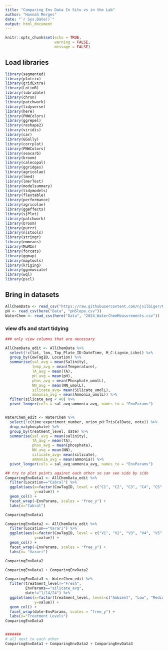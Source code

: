 ```yaml
---
title: "Comparing Env Data In Situ vs in the Lab"
author: "Hannah Merges"
date: "`r Sys.Date()`"
output: html_document
---
```


```r
knitr::opts_chunk$set(echo = TRUE, 
                      warning = FALSE, 
                      message = FALSE)
```


## Load libraries 
```r
library(segmented)
library(plotrix)
library(gridExtra)
library(LoLinR)
library(lubridate)
library(chron)
library(patchwork)
library(tidyverse)
library(here)
library(PNWColors)
library(ggrepel)
library(reshape2)
library(viridis)
library(car)
library(GGally)
library(corrplot)
library(PNWColors)
library(seacarb)
library(broom)
library(calecopal)
library(ggridges)
library(agricolae)
library(lme4)
library(lmerTest)
library(modelsummary)
library(tidymodels)
library(flextable)
library(performance)
library(agricolae)
library(ggeffects)
library(sjPlot)
library(patchwork)
library(broom)
library(purrr)
library(nlstools)
library(stringr)
library(emmeans)
library(MuMIn)
library(forcats)
library(ggmap)
library(maptools)
library(kriging)
library(ggnewscale)
library(wql)
library(pscl)
```

## Bring in datasets
```r
AllChemData <- read_csv("https://raw.githubusercontent.com/njsilbiger/MooreaSGD_site-selection/main/Data/August2021/Allbiogeochemdata_QC.csv")
pH <- read_csv(here("Data", "pHSlope.csv")) 
WaterChem <- read_csv(here("Data", "2024_WaterChemMeasurements.csv"))
```

### view dfs and start tidying 
```r

### only view columns that are necessary 

AllChemData_edit <- AllChemData %>% 
  select(!c(lat, lon, Top_Plate_ID:DateTime, M_C:Lignin_Like)) %>% 
  group_by(CowTagID, Location) %>% 
  summarise(sal_avg = mean(Salinity), 
            temp_avg = mean(Temperature), 
            TA_avg = mean(TA), 
            pH_avg = mean(pH), 
            phos_avg = mean(Phosphate_umolL), 
            NN_avg = mean(NN_umolL), 
            silicate_avg= mean(Silicate_umolL), 
            ammonia_avg = mean(Ammonia_umolL)) %>% 
  filter(silicate_avg < 40) %>% 
  pivot_longer(cols = sal_avg:ammonia_avg, names_to = "EnvParams")


WaterChem_edit <- WaterChem %>% 
  select(!c(time:experiment_number, orion_pH:TrisCalDate, note)) %>% 
  drop_na(phosphate) %>% 
  group_by(treatment_level, date) %>% 
  summarise(sal_avg = mean(salinity),
            TA_avg = mean(TA),
            phos_avg = mean(phosphate), 
            NN_avg = mean(NN), 
            silicate_avg= mean(silicate), 
            ammonia_avg = mean(ammonia)) %>% 
  pivot_longer(cols = sal_avg:ammonia_avg, names_to = "EnvParams")

## try to plot points against each other so can see side by side 
ComparingEnvData1 <- AllChemData_edit %>% 
  filter(Location=="Cabral") %>% 
  ggplot(aes(x=factor(CowTagID, level = c("C1", "C2", "C3", "C4", "C5", "C6", "C7", "C8", "C9", "C10", "C11", "C12", "C13", "C14", "C15", "C16", "C17", "C18", "C19", "C20", "CSEEP")), 
             y=value)) +
  geom_col() + 
  facet_wrap(~EnvParams, scales = "free_y") +
  labs(x="Cabral")

ComparingEnvData1

ComparingEnvData2 <- AllChemData_edit %>% 
  filter(Location=="Varari") %>% 
  ggplot(aes(x=factor(CowTagID, level = c("V1", "V2", "V3", "V4", "V5", "V6", "V7", "V8", "V9", "V10", "V11", "V12", "V13", "V14", "V15", "V16", "V17", "V18", "V19", "V20", "VSEEP")), 
             y=value)) +
  geom_col() + 
  facet_wrap(~EnvParams, scales = "free_y") + 
  labs(x= "Varari")

ComparingEnvData2

ComparingEnvData1 + ComparingEnvData2

ComparingEnvData3 <- WaterChem_edit %>% 
  filter(treatment_level!="Fresh", 
         EnvParams=="silicate_avg", 
         date!="1/14/24") %>% 
  ggplot(aes(x=factor(treatment_level, level=c("Ambient", "Low", "Medium", "High")),
             y=value)) + 
  geom_col() + 
  facet_wrap(date~EnvParams, scales = "free_y") + 
  labs(x="Treatment Levels")
ComparingEnvData3


####### 
# all next to each other 
ComparingEnvData1 + ComparingEnvData2 + ComparingEnvData3
```



















